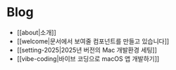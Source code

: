 # Blog

- [[about|소개]]
- [[welcome|문서에서 보여줄 컴포넌트를 만들고 있습니다]]
- [[setting-2025|2025년 버전의 Mac 개발환경 세팅]]
- [[vibe-coding|바이브 코딩으로 macOS 앱 개발하기]]
